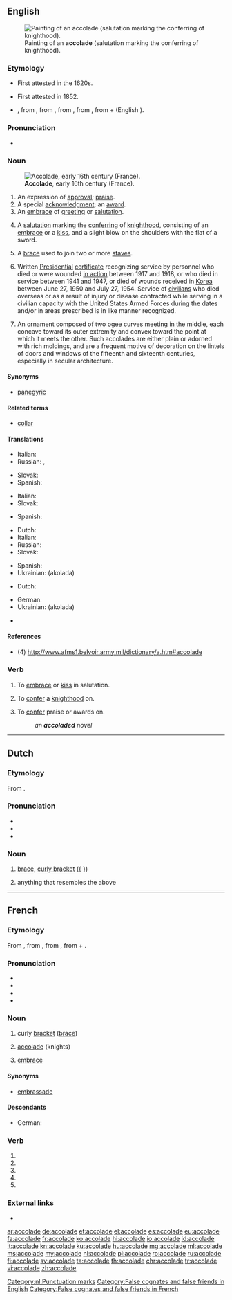 ==English==
{{wikipedia|dab=accolade}}
[[File:Edmund_blair_leighton_accolade.jpg|thumb|upright|Painting of an '''accolade''' (salutation marking the conferring of knighthood).]]

===Etymology===
* First attested in the 1620s.
* {{sense|award|praise}} First attested in 1852.
* {{borrowing|fr|accolade|lang=en}}, from {{etyl|oc|en}} {{m|oc|acolada||an embrace}}, from {{etyl|oc|en}} {{m|oc|acolar||an embrace}}, from {{etyl|it|en}} {{m|it|accolata}}, from {{etyl|VL.|en}} {{m|it|accolare|accolāre|to hug around the neck}}, from {{etyl|la|en}} {{m|la|ad-}} + {{m|la|collum||neck}} (English {{m|en|collar}}).

===Pronunciation===
* {{a|RP|US}} {{IPA|/ˈæk.ə.ˌleɪd/|/ˌæk.ə.ˈlɑd/|lang=en}}

===Noun===
{{en-noun}}
[[File:Image from page 061 of The Century dictionary and cyclopedia (1897) (14598482188).jpg|thumb|upright|'''Accolade''', early 16th century (France).]]
# An expression of [[approval]]; [[praise]].
# A special [[acknowledgment]]; an [[award]].
# An [[embrace]] of [[greeting]] or [[salutation]].
# {{label|en|historical}} A [[salutation]] marking the [[conferring]] of [[knighthood]], consisting of an [[embrace]] or a [[kiss]], and a slight blow on the shoulders with the flat of a sword.
# {{label|en|music}} A [[brace]] used to join two or more [[staves]].
# {{label|en|US|military}} Written [[presidential|Presidential]] [[certificate]] recognizing service by personnel who died or were wounded [[in action]] between 1917 and 1918, or who died in service between 1941 and 1947, or died of wounds received in [[Korea]] between June 27, 1950 and July 27, 1954. Service of [[civilian]]s who died overseas or as a result of injury or disease contracted while serving in a civilian capacity with the United States Armed Forces during the dates and/or in areas prescribed is in like manner recognized.
# {{label|en|architecture}} An ornament composed of two [[ogee]] curves meeting in the middle, each concave toward its outer extremity and convex toward the point at which it meets the other. Such accolades are either plain or adorned with rich moldings, and are a frequent motive of decoration on the lintels of doors and windows of the fifteenth and sixteenth centuries, especially in secular architecture.

====Synonyms====
* {{sense|expression of approval or praise}} [[panegyric]]

====Related terms====
* [[collar]]

====Translations====
{{trans-top|An expression of approval; praise}}
* Italian: {{t+|it|elogio|m}}
* Russian: {{t+|ru|похвала́|f}}, {{t+|ru|панеги́рик|m}}
{{trans-mid}}
* Slovak: {{t|sk|ovácie|f}}
* Spanish: {{t+|es|elogio|m}}
{{trans-bottom}}

{{trans-top|A special acknowledgment; an award}}
* Italian: {{t+|it|riconoscimento|m}}
* Slovak: {{t|sk|ocenenie|n}}
{{trans-mid}}
* Spanish: {{t+|es|galardón|f}}
{{trans-bottom}}

{{trans-top|A salutation marking the conferring of knighthood}}
* Dutch: {{t+|nl|accolade|f}}
* Italian: {{t+|it|ordinazione|f}}
* Russian: {{t|ru|акколада}}
* Slovak: {{t|sk|pasovanie}}
{{trans-mid}}
* Spanish: {{t+|es|acolada|f}}
* Ukrainian: {{t+|uk|аколада|f}} (akolada)
{{trans-bottom}}

{{trans-top|(music) A brace used to join two or more staves}}
* Dutch: {{t+|nl|accolade|f}}
{{trans-mid}}
* German: {{t+|de|Akkolade|f}}
* Ukrainian: {{t+|uk|аколада|f}} (akolada)
{{trans-bottom}}

{{trans-top|(American Military) Written Presidential certificate}}
{{trans-mid}}
{{trans-bottom}}

{{ttbc-top}}
* {{ttbc|de}} {{t+check|de|Akkolade}}
{{trans-mid}}
{{trans-bottom}}

====References====
* (4) http://www.afms1.belvoir.army.mil/dictionary/a.htm#accolade

===Verb===
{{en-verb|accolad}}

# {{label|en|transitive}} To [[embrace]] or [[kiss]] in salutation.
# {{label|en|transitive|historical}} To [[confer]] a [[knighthood]] on.
# {{label|en|transitive}} To [[confer]] praise or awards on.
#: ''an '''accoladed''' novel''

----

==Dutch==
{{wikipedia|lang=nl}}

===Etymology===
From {{etyl|fr|nl}} {{m|fr|accolade}}.

===Pronunciation===
* {{IPA|lang=nl|/ɑkoːˈlaːdə/}}
* {{audio|Nl-accolade.ogg|Audio|lang=nl}}
* {{hyphenation|ac|co|la|de|lang=nl}}

===Noun===
{{nl-noun|f|-s|accoladetje}}

# {{label|nl|punctuations}} [[brace]], [[curly bracket]] ({ })
# anything that resembles the above

[[Category:nl:Punctuation marks]]

----

==French==

===Etymology===
From {{etyl|frp|fr}} {{m|frp|acolada}}, from {{etyl|it|fr}} {{m|it|accolata}}, from {{m|it|accolare||to embrace}}, from {{etyl|la|fr}} {{m|la|ad-}} + {{m|la|collum||neck}}.

===Pronunciation===
* {{IPA|/a.kɔ.lad/|lang=fr}}
* {{audio|Fr-accolade.ogg|Audio (France, Paris)|lang=fr}}
* {{homophones|accolades|lang=fr}}
* {{hyphenation|a|cco|lade|lang=fr}}

===Noun===
{{fr-noun|f}}

# curly [[bracket]] ([[brace]])
# {{label|fr|historical}} [[accolade#English|accolade]] (knights)
# [[embrace]]

====Synonyms====
* {{sense|embrace}} [[embrassade]]

====Descendants====
* German: {{l|de|Akkolade}}

===Verb===
{{fr-verb-form}}

# {{inflection of|accolader||1|s|pres|indc|lang=fr}}
# {{inflection of|accolader||3|s|pres|indc|lang=fr}}
# {{inflection of|accolader||1|s|pres|subj|lang=fr}}
# {{inflection of|accolader||1|s|pres|subj|lang=fr}}
# {{inflection of|accolader||2|s|impr|lang=fr}}

===External links===
* {{R:TLFi}}

[[Category:False cognates and false friends in English]]
[[Category:False cognates and false friends in French]]

[[ar:accolade]]
[[de:accolade]]
[[et:accolade]]
[[el:accolade]]
[[es:accolade]]
[[eu:accolade]]
[[fa:accolade]]
[[fr:accolade]]
[[ko:accolade]]
[[hi:accolade]]
[[io:accolade]]
[[id:accolade]]
[[it:accolade]]
[[kn:accolade]]
[[ku:accolade]]
[[hu:accolade]]
[[mg:accolade]]
[[ml:accolade]]
[[ms:accolade]]
[[my:accolade]]
[[nl:accolade]]
[[pl:accolade]]
[[ro:accolade]]
[[ru:accolade]]
[[fi:accolade]]
[[sv:accolade]]
[[ta:accolade]]
[[th:accolade]]
[[chr:accolade]]
[[tr:accolade]]
[[vi:accolade]]
[[zh:accolade]]